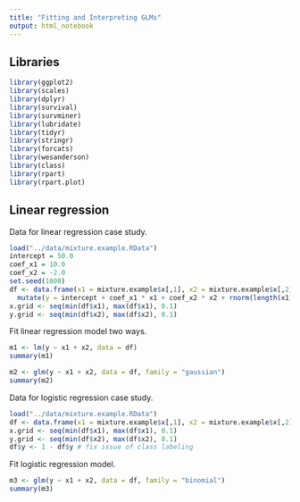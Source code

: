 ```yaml
---
title: "Fitting and Interpreting GLMs"
output: html_notebook
---
```


## Libraries

```r
library(ggplot2)
library(scales)
library(dplyr)
library(survival)
library(survminer)
library(lubridate)
library(tidyr)
library(stringr)
library(forcats)
library(wesanderson)
library(class)
library(rpart)
library(rpart.plot)
```

## Linear regression

Data for linear regression case study.

```r
load("../data/mixture.example.RData")
intercept = 50.0
coef_x1 = 10.0
coef_x2 = -2.0
set.seed(1000)
df <- data.frame(x1 = mixture.example$x[,1], x2 = mixture.example$x[,2]) %>%
  mutate(y = intercept + coef_x1 * x1 + coef_x2 * x2 + rnorm(length(x1), 0, 5))
x.grid <- seq(min(df$x1), max(df$x1), 0.1)
y.grid <- seq(min(df$x2), max(df$x2), 0.1)
```

Fit linear regression model two ways.

```r
m1 <- lm(y ~ x1 + x2, data = df)
summary(m1)
```

```r
m2 <- glm(y ~ x1 + x2, data = df, family = "gaussian")
summary(m2)
```

Data for logistic regression case study. 

```r
load("../data/mixture.example.RData")
df <- data.frame(x1 = mixture.example$x[,1], x2 = mixture.example$x[,2], y = mixture.example$y)
x.grid <- seq(min(df$x1), max(df$x1), 0.1)
y.grid <- seq(min(df$x2), max(df$x2), 0.1)
df$y <- 1 - df$y # fix issue of class labeling
```

Fit logistic regression model.

```r
m3 <- glm(y ~ x1 + x2, data = df, family = "binomial")
summary(m3)
```

